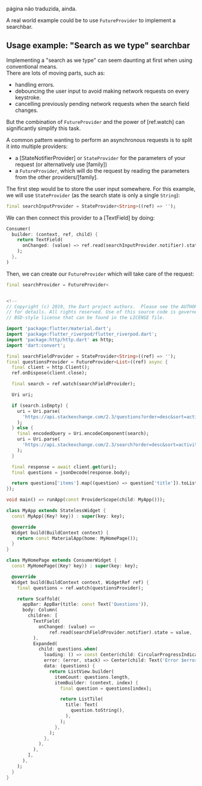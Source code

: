 página não traduzida, ainda.

A real world example could be to use `FutureProvider` to implement a searchbar.

## Usage example: "Search as we type" searchbar

Implementing a "search as we type" can seem daunting at first when using
conventional means.  
There are lots of moving parts, such as:

- handling errors.
- debouncing the user input to avoid making network requests on every keystroke.
- cancelling previously pending network requests when the search field changes.

But the combination of `FutureProvider` and the power of [ref.watch] can
significantly simplify this task.

A common pattern wanting to perform an asynchronous requests
is to split it into multiple providers:

- a [StateNotifierProvider] or `StateProvider` for the parameters of your request
  (or alternatively use [family])
- a `FutureProvider`, which will do the request by reading the parameters from
  the other providers/[family].

The first step would be to store the user input somewhere. For this example,
we will use `StateProvider` (as the search state is only a single `String`):

```dart
final searchInputProvider = StateProvider<String>((ref) => '');
```

We can then connect this provider to a [TextField] by doing:

```dart
Consumer(
  builder: (context, ref, child) {
    return TextField(
      onChanged: (value) => ref.read(searchInputProvider.notifier).state = value,
    );
  },
)
```

Then, we can create our `FutureProvider` which will take care of the request:

```dart
final searchProvider = FutureProvider<


<!--
// Copyright (c) 2019, the Dart project authors.  Please see the AUTHORS file
// for details. All rights reserved. Use of this source code is governed by a
// BSD-style license that can be found in the LICENSE file.

import 'package:flutter/material.dart';
import 'package:flutter_riverpod/flutter_riverpod.dart';
import 'package:http/http.dart' as http;
import 'dart:convert';

final searchFieldProvider = StateProvider<String>((ref) => '');
final questionsProvider = FutureProvider<List>((ref) async {
  final client = http.Client();
  ref.onDispose(client.close);

  final search = ref.watch(searchFieldProvider);

  Uri uri;

  if (search.isEmpty) {
    uri = Uri.parse(
      'https://api.stackexchange.com/2.3/questions?order=desc&sort=activity&site=stackoverflow',
    );
  } else {
    final encodedQuery = Uri.encodeComponent(search);
    uri = Uri.parse(
      'https://api.stackexchange.com/2.3/search?order=desc&sort=activity&intitle=$encodedQuery&site=stackoverflow',
    );
  }

  final response = await client.get(uri);
  final questions = jsonDecode(response.body);

  return questions['items'].map((question) => question['title']).toList();
});

void main() => runApp(const ProviderScope(child: MyApp()));

class MyApp extends StatelessWidget {
  const MyApp({Key? key}) : super(key: key);

  @override
  Widget build(BuildContext context) {
    return const MaterialApp(home: MyHomePage());
  }
}

class MyHomePage extends ConsumerWidget {
  const MyHomePage({Key? key}) : super(key: key);

  @override
  Widget build(BuildContext context, WidgetRef ref) {
    final questions = ref.watch(questionsProvider);

    return Scaffold(
      appBar: AppBar(title: const Text('Questions')),
      body: Column(
        children: [
          TextField(
            onChanged: (value) =>
                ref.read(searchFieldProvider.notifier).state = value,
          ),
          Expanded(
            child: questions.when(
              loading: () => const Center(child: CircularProgressIndicator()),
              error: (error, stack) => Center(child: Text('Error $error')),
              data: (questions) {
                return ListView.builder(
                  itemCount: questions.length,
                  itemBuilder: (context, index) {
                    final question = questions[index];

                    return ListTile(
                      title: Text(
                        question.toString(),
                      ),
                    );
                  },
                );
              },
            ),
          ),
        ],
      ),
    );
  }
}
```
